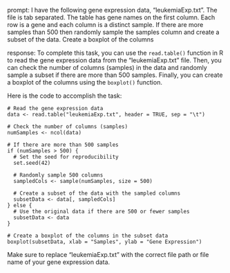 prompt:
I have the following gene expression data, "leukemiaExp.txt". The file is tab separated. The table has gene names on the first column. Each row is a gene and each column is a distinct sample.  If there are more samples than 500 then randomly sample the samples column and create a subset of the data. Create a boxplot of the columns

response:
To complete this task, you can use the `read.table()` function in R to read the gene expression data from the "leukemiaExp.txt" file. Then, you can check the number of columns (samples) in the data and randomly sample a subset if there are more than 500 samples. Finally, you can create a boxplot of the columns using the `boxplot()` function.

Here is the code to accomplish the task:

```
# Read the gene expression data
data <- read.table("leukemiaExp.txt", header = TRUE, sep = "\t")

# Check the number of columns (samples)
numSamples <- ncol(data)

# If there are more than 500 samples
if (numSamples > 500) {
  # Set the seed for reproducibility
  set.seed(42)
  
  # Randomly sample 500 columns
  sampledCols <- sample(numSamples, size = 500)
  
  # Create a subset of the data with the sampled columns
  subsetData <- data[, sampledCols]
} else {
  # Use the original data if there are 500 or fewer samples
  subsetData <- data
}

# Create a boxplot of the columns in the subset data
boxplot(subsetData, xlab = "Samples", ylab = "Gene Expression")
```

Make sure to replace "leukemiaExp.txt" with the correct file path or file name of your gene expression data.
